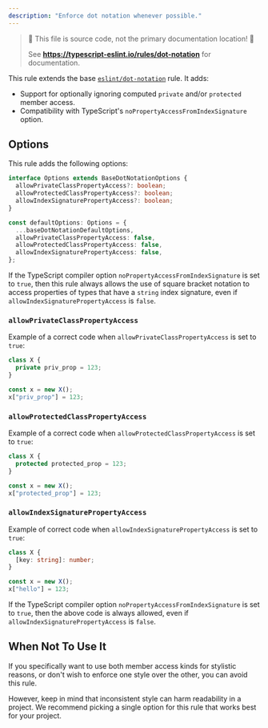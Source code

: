 ```yaml
---
description: "Enforce dot notation whenever possible."
---
```



> 🛑 This file is source code, not the primary documentation location! 🛑
>
> See **https://typescript-eslint.io/rules/dot-notation** for documentation.

This rule extends the base [`eslint/dot-notation`](https://eslint.org/docs/rules/dot-notation) rule.
It adds:

- Support for optionally ignoring computed `private` and/or `protected` member access.
- Compatibility with TypeScript's `noPropertyAccessFromIndexSignature` option.

## Options

This rule adds the following options:

```ts
interface Options extends BaseDotNotationOptions {
  allowPrivateClassPropertyAccess?: boolean;
  allowProtectedClassPropertyAccess?: boolean;
  allowIndexSignaturePropertyAccess?: boolean;
}

const defaultOptions: Options = {
  ...baseDotNotationDefaultOptions,
  allowPrivateClassPropertyAccess: false,
  allowProtectedClassPropertyAccess: false,
  allowIndexSignaturePropertyAccess: false,
};
```

If the TypeScript compiler option `noPropertyAccessFromIndexSignature` is set to `true`, then this rule always allows the use of square bracket notation to access properties of types that have a `string` index signature, even if `allowIndexSignaturePropertyAccess` is `false`.

### `allowPrivateClassPropertyAccess`

Example of a correct code when `allowPrivateClassPropertyAccess` is set to `true`:

```ts option='{ "allowPrivateClassPropertyAccess": true }' showPlaygroundButton
class X {
  private priv_prop = 123;
}

const x = new X();
x["priv_prop"] = 123;
```

### `allowProtectedClassPropertyAccess`

Example of a correct code when `allowProtectedClassPropertyAccess` is set to `true`:

```ts option='{ "allowProtectedClassPropertyAccess": true }' showPlaygroundButton
class X {
  protected protected_prop = 123;
}

const x = new X();
x["protected_prop"] = 123;
```

### `allowIndexSignaturePropertyAccess`

Example of correct code when `allowIndexSignaturePropertyAccess` is set to `true`:

```ts option='{ "allowIndexSignaturePropertyAccess": true }' showPlaygroundButton
class X {
  [key: string]: number;
}

const x = new X();
x["hello"] = 123;
```

If the TypeScript compiler option `noPropertyAccessFromIndexSignature` is set to `true`, then the above code is always allowed, even if `allowIndexSignaturePropertyAccess` is `false`.

## When Not To Use It

If you specifically want to use both member access kinds for stylistic reasons, or don't wish to enforce one style over the other, you can avoid this rule.

However, keep in mind that inconsistent style can harm readability in a project.
We recommend picking a single option for this rule that works best for your project.
